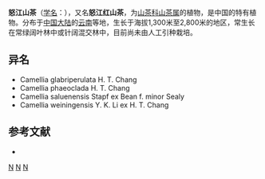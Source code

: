{{Speciesbox 
| taxon = Camellia saluenensis
| authority =  Stapf ex Bean
| image = Camellia saluenensis - Kunming Botanical Garden - DSC02896.JPG
}}

'''怒江山茶'''（[[学名|学名]]：{{lang|la|''Camellia saluenensis''}}），又名'''怒江红山茶'''，为[[山茶科|山茶科]][[山茶属|山茶属]]的植物，是中国的特有植物。分布于[[中国大陆|中国大陆]]的[[云南|云南]]等地，生长于海拔1,300米至2,800米的地区，常生长在常绿阔叶林中或针阔混交林中，目前尚未由人工引种栽培。

== 异名 ==
* Camellia glabriperulata H. T. Chang
* Camellia phaeoclada H. T. Chang
* Camellia saluenensis Stapf ex Bean f. minor Sealy
* Camellia weiningensis Y. K. Li ex H. T. Chang

== 参考文献 ==
<div class="references-small">
* {{cite web| url =http://www.bioinfo.cn/db05/KmzwSpecies.php?action=view&id=21842| title =怒江山茶| work =《中国高等植物数据库全库》| publisher =中国科学院微生物研究所| author =昆明植物研究所| accessdate =2009-02-25| deadurl =yes| archiveurl =https://web.archive.org/web/20160305084424/http://www.bioinfo.cn/db05/KmzwSpecies.php?action=view&id=21842| archivedate =2016-03-05}}
</div>
{{Taxonbar|from=Q11072517}}

[[Category:山茶属|N]]
[[Category:中國特有植物|N]]
[[Category:云南植物|N]]